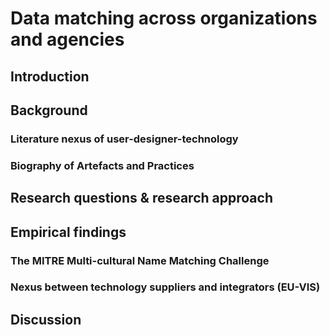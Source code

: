 # Data matching across organizations and agencies {#ch-dm-across-org}

## Introduction

## Background

### Literature nexus of user-designer-technology

### Biography of Artefacts and Practices

## Research questions & research approach

## Empirical findings

### The MITRE Multi-cultural Name Matching Challenge

### Nexus between technology suppliers and integrators (EU-VIS)

## Discussion
